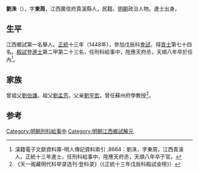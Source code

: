 '''劉洙'''（{{bd|1421年||1464年}}），字'''東周'''，江西廣信府貴溪縣人，民籍。[[明朝|明朝]]政治人物。進士出身。

==生平==
江西鄉試第一名舉人。[[正统_(年号)|正統]]十三年（1448年），參加戊辰科[[會試|會試]]，得[[貢士|貢士]]第七十四名。[[殿試|殿試]]登[[進士|進士]]第二甲第二十三名，任刑科給事中，陞應天府丞，天順八年卒於任內<ref>漢籍電子文獻資料庫-明人傳記資料索引 ,8664：劉洙，字東周，江西貴溪人。正統十三年進士，任刑科給事中，陞應天府丞，天順八年卒于官。</ref>。

==家族==
曾祖父[[劉伯謙|劉伯謙]]。祖父[[劉孟芳|劉孟芳]]。父亲[[劉宇宏|劉宇宏]]，曾任蘇州府學教授<ref>《天一阁藏明代科举录选刊·登科录》（《正統十三年戊辰科殿試金榜》）</ref>。

==参考==
{{reflist}}
{{明朝人物小作品}}
{{正統十三年戊辰科殿試金榜}}
[[Category:明朝刑科給事中|Category:明朝刑科給事中]]
[[Category:明朝江西鄉試解元|Category:明朝江西鄉試解元]]